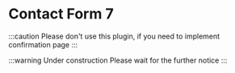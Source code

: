 # Contact Form 7

:::caution
Please don't use this plugin, if you need to implement confirmation page
:::

:::warning Under construction
Please wait for the further notice
:::
